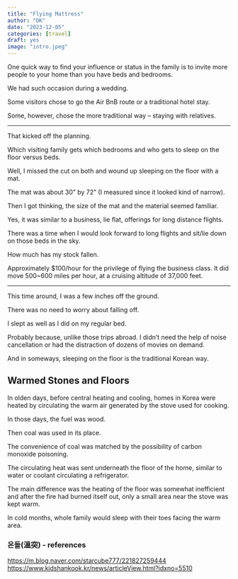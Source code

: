 ```yaml
---
title: "Flying Mattress"
author: "DK"
date: "2023-12-05"
categories: [travel]
draft: yes
image: "intro.jpeg"
---
```


One quick way to find your influence or status in the family is to invite more people to your home than you have beds and bedrooms.

We had such occasion during a wedding.

Some visitors chose to go the Air BnB route or a traditional hotel stay.

Some, however, chose the more traditional way -- staying with relatives.

---

That kicked off the planning.

Which visiting family gets which bedrooms and who gets to sleep on the floor versus beds.

Well, I missed the cut on both and wound up sleeping on the floor with a mat.

The mat was about 30" by 72" (I measured since it looked kind of narrow).

Then I got thinking, the size of the mat and the material seemed familiar.

Yes, it was similar to a business, lie flat, offerings for long distance flights.

There was a time when I would look forward to long flights and sit/lie down on those beds in the sky.

How much has my stock fallen.

Approximately $100/hour for the privilege of flying the business class.  It did move 500~600 miles per hour, at a cruising altitude of 37,000 feet.

---

This time around, I was a few inches off the ground. 

There was no need to worry about falling off. 

I slept as well as I did on my regular bed.

Probably because, unlike those trips abroad. I didn't need the help of noise cancellation or had the distraction of dozens of movies on demand.

And in someways, sleeping on the floor is the traditional Korean way.

## Warmed Stones and Floors

In olden days, before central heating and cooling, homes in Korea were heated by circulating the warm air generated by the stove used for cooking.

In those days, the fuel was wood.

Then coal was used in its place.

The convenience of coal was matched by the possibility of carbon monoxide poisoning.

The circulating heat was sent underneath the floor of the home, similar to water or coolant circulating a refrigerator.

The main difference was the heating of the floor was somewhat inefficient and after the fire had burned itself out, only a small area near the stove was kept warm.

In cold months, whole family would sleep with their toes facing the warm area.

### 온돌(溫突) - references

<https://m.blog.naver.com/starcube777/221827259444>
<https://www.kidshankook.kr/news/articleView.html?idxno=5510>


